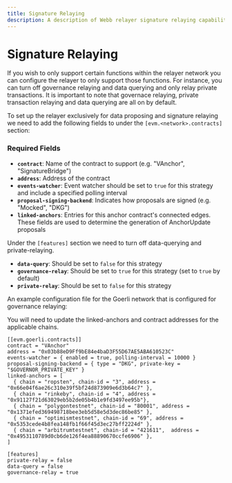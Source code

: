 ```yaml
---
title: Signature Relaying
description: A description of Webb relayer signature relaying capabilities. 
---
```



# Signature Relaying

If you wish to only support certain functions within the relayer network you can configure the relayer to only support those functions.
For instance, you can turn off governance relaying and data querying and only relay private transactions. It is important to note
that governace relaying, private transaction relaying and data querying are all on by default.

To set up the relayer exclusively for data proposing and signature relaying we need to add the following fields to under the
`[evm.<network>.contracts]` section:

### Required Fields

- **`contract`**: Name of the contract to support (e.g. "VAnchor", "SignatureBridge")
- **`address`**: Address of the contract
- **`events-watcher`**: Event watcher should be set to `true` for this strategy and include a specified polling interval
- **`proposal-signing-backend`**: Indicates how proposals are signed (e.g. "Mocked", "DKG")
- **`linked-anchors`**: Entries for this anchor contract's connected edges. These fields are used to determine the generation of AnchorUpdate proposals

Under the `[features]` section we need to turn off data-querying and private-relaying.

- **`data-query`**: Should be set to `false` for this strategy
- **`governance-relay`**: Should be set to `true` for this strategy (set to `true` by default)
- **`private-relay`**: Should be set to `false` for this strategy

An example configuration file for the Goerli network that is configured for governance relaying:

<Callout type="info">
  You will need to update the linked-anchors and contract addresses for the applicable chains.
</Callout>

```
[[evm.goerli.contracts]]
contract = "VAnchor"
address = "0x03b88eD9Ff9bE84e4baD3F55D67AE5ABA610523C"
events-watcher = { enabled = true, polling-interval = 10000 }
proposal-signing-backend = { type = "DKG", private-key = "$GOVERNOR_PRIVATE_KEY" }
linked-anchors = [
  { chain = "ropsten", chain-id = "3", address = "0x66e04f6ae26c310e39f5bf24d873909e6d3b64c7" },
  { chain = "rinkeby", chain-id = "4", address = "0x91127f21d63029eb5b2de05b4b1e9fd3497ee95b"},
  { chain = "polygontestnet", chain-id = "80001", address = "0x1371efed369498718bee3eb5d58e5d3dec86be85" },
  { chain = "optimismtestnet", chain-id = "69", address = "0x5353cede4b8fea148fb1f66f45d3ec27bff2224d" },
  { chain = "arbitrumtestnet", chain-id = "421611",  address = "0x4953110789d0cb6de126f4ea88890670ccfe6906" },
]
 
[features]
private-relay = false
data-query = false
governance-relay = true
```
